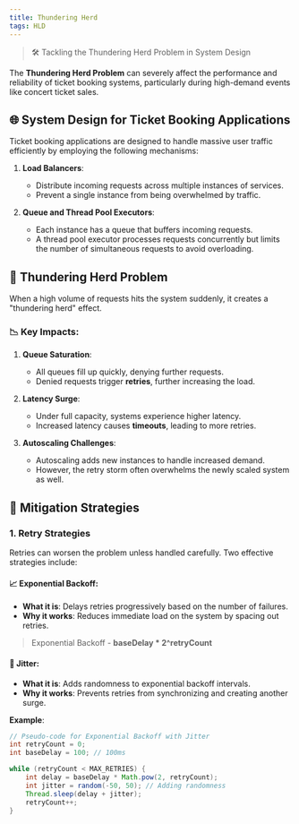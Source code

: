 ```yaml
---
title: Thundering Herd
tags: HLD
---
```


> 🛠️ Tackling the Thundering Herd Problem in System Design

The **Thundering Herd Problem** can severely affect the performance and reliability of ticket booking systems, particularly during high-demand events like concert ticket sales.

## 🌐 **System Design for Ticket Booking Applications**
Ticket booking applications are designed to handle massive user traffic efficiently by employing the following mechanisms:
1. **Load Balancers**:
   - Distribute incoming requests across multiple instances of services.
   - Prevent a single instance from being overwhelmed by traffic.

2. **Queue and Thread Pool Executors**:
   - Each instance has a queue that buffers incoming requests.
   - A thread pool executor processes requests concurrently but limits the number of simultaneous requests to avoid overloading.

## 🐘 **Thundering Herd Problem**
When a high volume of requests hits the system suddenly, it creates a "thundering herd" effect.

### 📉 Key Impacts:
1. **Queue Saturation**:
   - All queues fill up quickly, denying further requests.
   - Denied requests trigger **retries**, further increasing the load.

2. **Latency Surge**:
   - Under full capacity, systems experience higher latency.
   - Increased latency causes **timeouts**, leading to more retries.

3. **Autoscaling Challenges**:
   - Autoscaling adds new instances to handle increased demand.
   - However, the retry storm often overwhelms the newly scaled system as well.

## 🔁 **Mitigation Strategies**

### 1. **Retry Strategies**
Retries can worsen the problem unless handled carefully. Two effective strategies include:

#### 📈 **Exponential Backoff**:
   - **What it is**: Delays retries progressively based on the number of failures.
   - **Why it works**: Reduces immediate load on the system by spacing out retries.

   > Exponential Backoff -  **baseDelay * 2^retryCount**

#### 🎲 **Jitter**:
   - **What it is**: Adds randomness to exponential backoff intervals.
   - **Why it works**: Prevents retries from synchronizing and creating another surge.



**Example**:
```java
// Pseudo-code for Exponential Backoff with Jitter
int retryCount = 0;
int baseDelay = 100; // 100ms

while (retryCount < MAX_RETRIES) {
    int delay = baseDelay * Math.pow(2, retryCount);
    int jitter = random(-50, 50); // Adding randomness
    Thread.sleep(delay + jitter);
    retryCount++;
}
```